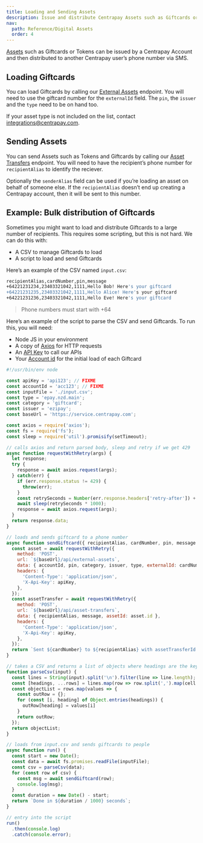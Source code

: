 ```yaml
---
title: Loading and Sending Assets
description: Issue and distribute Centrapay Assets such as Giftcards or Tokens to users via SMS.
nav:
  path: Reference/Digital Assets
  order: 4
---
```


[Assets](https://docs.centrapay.com/api/assets) such as Giftcards or Tokens can be issued by a Centrapay Account and then distributed to another Centrapay user’s phone number via SMS.

## Loading Giftcards

You can load Giftcards by calling our [External Assets](https://docs.centrapay.com/api/external-assets) endpoint. You will need to use the giftcard number for the `externalId` field. The `pin`, the `issuer` and the `type` need to be on hand too.

If your asset type is not included on the list, contact [integrations@centrapay.com](mailto:integrations@centrapay.com).

## Sending Assets

You can send Assets such as Tokens and Giftcards by calling our [Asset Transfers](https://docs.centrapay.com/api/asset-transfers#asset-transfer-create) endpoint. You will need to have the recipient’s phone number for `recipientAlias` to identify the reciever.

Optionally the `senderAlias` field can be used if you’re loading an asset on behalf of someone else. If the `recipientAlias` doesn’t end up creating a Centrapay account, then it will be sent to this number.

## Example: Bulk distribution of Giftcards

Sometimes you might want to load and distribute Giftcards to a large number of recipients. This requires some scripting, but this is not hard. We can do this with:

- A CSV to manage Giftcards to load
- A script to load and send Giftcards

Here’s an example of the CSV named `input.csv`:

```bash
recipientAlias,cardNumber,pin,message
+64221231234,23403321042,1111,Hello Bob! Here's your giftcard
+64221231235,23403321042,1111,Hello Alice! Here's your giftcard
+64221231236,23403321042,1111,Hello Eve! Here's your giftcard
```

> Phone numbers must start with +64

Here’s an example of the script to parse the CSV and send Giftcards. To run this, you will need:

- Node JS in your environment
- A copy of [Axios](https://www.npmjs.com/package/axios) for HTTP requests
- An [API Key](https://docs.centrapay.com/api/api-keys) to call our APIs
- Your [Account id](https://docs.centrapay.com/api/accounts) for the initial load of each Giftcard

```javascript
#!/usr/bin/env node

const apiKey = 'api123'; // FIXME
const accountId = 'acc123'; // FIXME
const inputFile = './input.csv';
const type = 'epay.nzd.main';
const category = 'giftcard';
const issuer = 'ezipay';
const baseUrl = 'https://service.centrapay.com';

const axios = require('axios');
const fs = require('fs');
const sleep = require('util').promisify(setTimeout);

// calls axios and return parsed body, sleep and retry if we get 429
async function requestWithRetry(args) {
  let response;
  try {
    response = await axios.request(args);
  } catch(err) {
    if (err.response.status != 429) {
      throw(err);
    }
    const retrySeconds = Number(err.response.headers['retry-after']) + 1;
    await sleep(retrySeconds * 1000);
    response = await axios.request(args);
  }
  return response.data;
}

// loads and sends giftcard to a phone number
async function sendGiftcard({ recipientAlias, cardNumber, pin, message }) {
  const asset = await requestWithRetry({
    method: 'POST',
    url: `${baseUrl}/api/external-assets`,
    data: { accountId, pin, category, issuer, type, externalId: cardNumber },
    headers: {
      'Content-Type': 'application/json',
      'X-Api-Key': apiKey,
    },
  });
  const assetTransfer = await requestWithRetry({
    method: 'POST',
    url: `${baseUrl}/api/asset-transfers`,
    data: { recipientAlias, message, assetId: asset.id },
    headers: {
      'Content-Type': 'application/json',
      'X-Api-Key': apiKey,
    },
  });
  return `Sent ${cardNumber} to ${recipientAlias} with assetTransferId ${assetTransfer.id}`;
}

// takes a CSV and returns a list of objects where headings are the keys
function parseCsv(input) {
  const lines = String(input).split('\n').filter(line => line.length);
  const [headings, ...rows] = lines.map(row => row.split(',').map(cell => cell.trim()));
  const objectList = rows.map(values => {
    const outRow = {};
    for (const [i, heading] of Object.entries(headings)) {
      outRow[heading] = values[i]
    }
    return outRow;
  });
  return objectList;
}

// loads from input.csv and sends giftcards to people
async function run() {
  const start = new Date();
  const data = await fs.promises.readFile(inputFile);
  const csv = parseCsv(data);
  for (const row of csv) {
    const msg = await sendGiftcard(row);
    console.log(msg);
  }
  const duration = new Date() - start;
  return `Done in ${duration / 1000} seconds`;
}

// entry into the script
run()
  .then(console.log)
  .catch(console.error);
```
